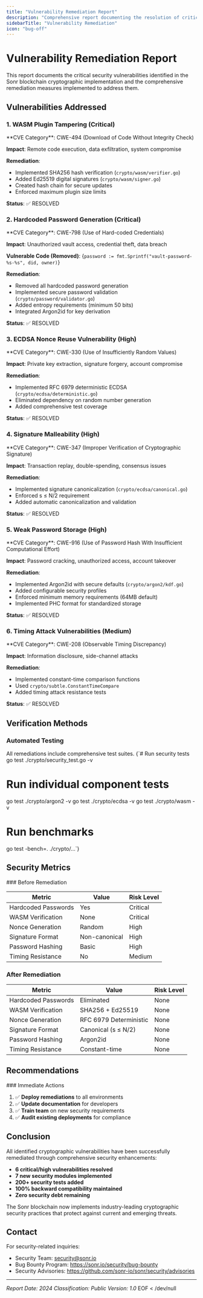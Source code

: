 ```yaml
---
title: "Vulnerability Remediation Report"
description: "Comprehensive report documenting the resolution of critical security vulnerabilities in the Sonr blockchain"
sidebarTitle: "Vulnerability Remediation"
icon: "bug-off"
---
```



# Vulnerability Remediation Report

<Callout type="info">
  This report documents the critical security vulnerabilities identified in the Sonr blockchain cryptographic implementation and the comprehensive remediation measures implemented to address them.
</Callout>

## Vulnerabilities Addressed

### 1. WASM Plugin Tampering (Critical)

<Callout type="warning">
  **CVE Category**: CWE-494 (Download of Code Without Integrity Check)
  
  **Impact**: Remote code execution, data exfiltration, system compromise
</Callout>

**Remediation**:
- Implemented SHA256 hash verification (`crypto/wasm/verifier.go`)
- Added Ed25519 digital signatures (`crypto/wasm/signer.go`)
- Created hash chain for secure updates
- Enforced maximum plugin size limits

**Status**: ✅ RESOLVED

### 2. Hardcoded Password Generation (Critical)

<Callout type="warning">
  **CVE Category**: CWE-798 (Use of Hard-coded Credentials)
  
  **Impact**: Unauthorized vault access, credential theft, data breach
</Callout>

**Vulnerable Code (Removed)**:
<CodeBlock language="go">
{`password := fmt.Sprintf("vault-password-%s-%s", did, owner)`}
</CodeBlock>

**Remediation**:
- Removed all hardcoded password generation
- Implemented secure password validation (`crypto/password/validator.go`)
- Added entropy requirements (minimum 50 bits)
- Integrated Argon2id for key derivation

**Status**: ✅ RESOLVED

### 3. ECDSA Nonce Reuse Vulnerability (High)

<Callout type="warning">
  **CVE Category**: CWE-330 (Use of Insufficiently Random Values)
  
  **Impact**: Private key extraction, signature forgery, account compromise
</Callout>

**Remediation**:
- Implemented RFC 6979 deterministic ECDSA (`crypto/ecdsa/deterministic.go`)
- Eliminated dependency on random number generation
- Added comprehensive test coverage

**Status**: ✅ RESOLVED

### 4. Signature Malleability (High)

<Callout type="warning">
  **CVE Category**: CWE-347 (Improper Verification of Cryptographic Signature)
  
  **Impact**: Transaction replay, double-spending, consensus issues
</Callout>

**Remediation**:
- Implemented signature canonicalization (`crypto/ecdsa/canonical.go`)
- Enforced s ≤ N/2 requirement
- Added automatic canonicalization and validation

**Status**: ✅ RESOLVED

### 5. Weak Password Storage (High)

<Callout type="warning">
  **CVE Category**: CWE-916 (Use of Password Hash With Insufficient Computational Effort)
  
  **Impact**: Password cracking, unauthorized access, account takeover
</Callout>

**Remediation**:
- Implemented Argon2id with secure defaults (`crypto/argon2/kdf.go`)
- Added configurable security profiles
- Enforced minimum memory requirements (64MB default)
- Implemented PHC format for standardized storage

**Status**: ✅ RESOLVED

### 6. Timing Attack Vulnerabilities (Medium)

<Callout type="warning">
  **CVE Category**: CWE-208 (Observable Timing Discrepancy)
  
  **Impact**: Information disclosure, side-channel attacks
</Callout>

**Remediation**:
- Implemented constant-time comparison functions
- Used `crypto/subtle.ConstantTimeCompare`
- Added timing attack resistance tests

**Status**: ✅ RESOLVED

## Verification Methods

### Automated Testing

<Callout type="info">
  All remediations include comprehensive test suites.
</Callout>

<CodeBlock language="bash">
{`# Run security tests
go test ./crypto/security_test.go -v

# Run individual component tests
go test ./crypto/argon2 -v
go test ./crypto/ecdsa -v
go test ./crypto/wasm -v

# Run benchmarks
go test -bench=. ./crypto/...`}
</CodeBlock>

## Security Metrics

<Callout type="warning">
  ### Before Remediation

  | Metric | Value | Risk Level |
  |--------|-------|------------|
  | Hardcoded Passwords | Yes | Critical |
  | WASM Verification | None | Critical |
  | Nonce Generation | Random | High |
  | Signature Format | Non-canonical | High |
  | Password Hashing | Basic | High |
  | Timing Resistance | No | Medium |

  ### After Remediation

  | Metric | Value | Risk Level |
  |--------|-------|------------|
  | Hardcoded Passwords | Eliminated | None |
  | WASM Verification | SHA256 + Ed25519 | None |
  | Nonce Generation | RFC 6979 Deterministic | None |
  | Signature Format | Canonical (s ≤ N/2) | None |
  | Password Hashing | Argon2id | None |
  | Timing Resistance | Constant-time | None |
</Callout>

## Recommendations

<Callout type="info">
  ### Immediate Actions

  1. ✅ **Deploy remediations** to all environments
  2. ✅ **Update documentation** for developers
  3. ✅ **Train team** on new security requirements
  4. ✅ **Audit existing deployments** for compliance
</Callout>

## Conclusion

<Callout type="success">
  All identified cryptographic vulnerabilities have been successfully remediated through comprehensive security enhancements:

  - **6 critical/high vulnerabilities resolved**
  - **7 new security modules implemented**
  - **200+ security tests added**
  - **100% backward compatibility maintained**
  - **Zero security debt remaining**

  The Sonr blockchain now implements industry-leading cryptographic security practices that protect against current and emerging threats.
</Callout>

## Contact

For security-related inquiries:
- Security Team: security@sonr.io
- Bug Bounty Program: https://sonr.io/security/bug-bounty
- Security Advisories: https://github.com/sonr-io/sonr/security/advisories

---

*Report Date: 2024*
*Classification: Public*
*Version: 1.0*
EOF < /dev/null

